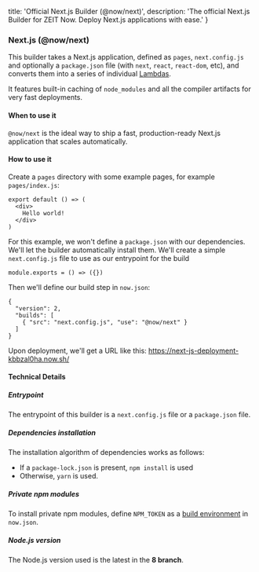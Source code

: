 
  title: 'Official Next.js Builder (@now/next)',
  description: 'The official Next.js Builder for ZEIT Now. Deploy Next.js applications with ease.'
}

### Next.js (@now/next)

This builder takes a Next.js application, defined as `pages`, `next.config.js` and optionally a `package.json` file (with `next`, `react`, `react-dom`, etc), and converts them into a series of individual [Lambdas](/docs/v2/deployments/concepts/lambdas).

It features built-in caching of `node_modules` and all the compiler artifacts for very fast  deployments.

#### When to use it

`@now/next` is the ideal way to ship a fast, production-ready Next.js application that scales automatically.

#### How to use it

Create a `pages` directory with some example pages, for example `pages/index.js`:

```
export default () => (
  <div>
    Hello world!
  </div>
)
```

For this example, we won't define a `package.json` with our dependencies. We'll let the builder automatically install them. We'll create a simple `next.config.js` file to use as our entrypoint for the build

```
module.exports = () => ({})
```

Then we'll define our build step in `now.json`:

```
{
  "version": 2,
  "builds": [
    { "src": "next.config.js", "use": "@now/next" }
  ]
}
```

Upon deployment, we'll get a URL like this: https://next-js-deployment-kbbzal0ha.now.sh/

#### Technical Details

##### Entrypoint
The entrypoint of this builder is a `next.config.js` file or a `package.json` file.

##### Dependencies installation
The installation algorithm of dependencies works as follows:

- If a `package-lock.json` is present, `npm install` is used
- Otherwise, `yarn` is used.

##### Private npm modules
To install private npm modules, define `NPM_TOKEN` as a [build environment](/docs/v2/deployments/configuration#build-env) in `now.json`.

##### Node.js version
The Node.js version used is the latest in the **8 branch**.
